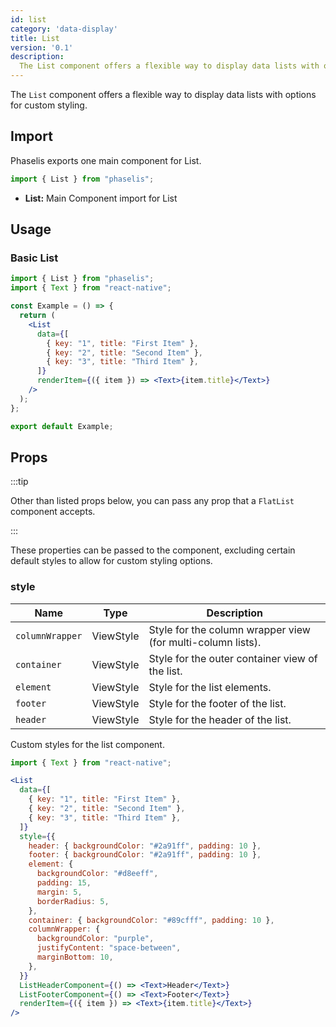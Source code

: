 ```yaml
---
id: list
category: 'data-display'
title: List
version: '0.1'
description:
  The List component offers a flexible way to display data lists with options for custom styling.
---
```


The `List` component offers a flexible way to display data lists with options for custom styling.

## Import

Phaselis exports one main component for List.

```js
import { List } from "phaselis";
```

- **List:** Main Component import for List

## Usage

### Basic List

```jsx
import { List } from "phaselis";
import { Text } from "react-native";

const Example = () => {
  return (
    <List
      data={[
        { key: "1", title: "First Item" },
        { key: "2", title: "Second Item" },
        { key: "3", title: "Third Item" },
      ]}
      renderItem={({ item }) => <Text>{item.title}</Text>}
    />
  );
};

export default Example;
```

## Props
:::tip

Other than listed props below, you can pass any prop that a `FlatList` component accepts.

:::

These properties can be passed to the component, excluding certain default styles to allow for custom styling options.

### style
| Name| Type | Description |
| ---- | ---- | ---- |
| `columnWrapper` | ViewStyle | Style for the column wrapper view (for multi-column lists). |
| `container`| ViewStyle | Style for the outer container view of the list.|
| `element`| ViewStyle | Style for the list elements.|
| `footer`| ViewStyle | Style for the footer of the list.|
| `header`| ViewStyle | Style for the header of the list.|

Custom styles for the list component.

```jsx
import { Text } from "react-native";
```
```jsx
<List
  data={[
    { key: "1", title: "First Item" },
    { key: "2", title: "Second Item" },
    { key: "3", title: "Third Item" },
  ]}
  style={{
    header: { backgroundColor: "#2a91ff", padding: 10 },
    footer: { backgroundColor: "#2a91ff", padding: 10 },
    element: {
      backgroundColor: "#d8eeff",
      padding: 15,
      margin: 5,
      borderRadius: 5,
    },
    container: { backgroundColor: "#89cfff", padding: 10 },
    columnWrapper: {
      backgroundColor: "purple",
      justifyContent: "space-between",
      marginBottom: 10,
    },
  }}
  ListHeaderComponent={() => <Text>Header</Text>}
  ListFooterComponent={() => <Text>Footer</Text>}
  renderItem={({ item }) => <Text>{item.title}</Text>}
/>
```

